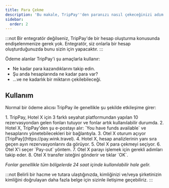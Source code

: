 ```yaml
---
title: Para Çekme
description: 'Bu makale, TripPay''den paranızı nasıl çekeceğinizi adım adım anlatıyor.'
sidebar:
  order: 2
---
```


:::not
Bir entegratör değilseniz, TripPay'de bir hesap oluşturma konusunda endişelenmenize gerek yok. Entegratör, siz onlarla bir hesap oluşturduğunuzda bunu sizin için yapacaktır.
:::

Ödeme alanlar TripPay'i şu amaçlarla kullanır:

* Ne kadar para kazandıklarını takip edin.
* Şu anda hesaplarında ne kadar para var?
* ...ve ne kadarlık bir miktarın çekilebileceği.

## Kullanım

Normal bir ödeme alıcısı TripPay ile genellikle şu şekilde etkileşime girer:

<Steps>
  1. TripPay, Hotel X için 3 farklı seyahat platformundan yapılan 10 rezervasyondan gelen fonları tutuyor ve fonlar artık kullanılabilir durumda.
  2. Hotel X, TripPay'den şu e-postayı alır: `You have funds available` ve hesaplarını yönetebilecekleri bir bağlantıyla.
  3. Otel X oturum açıyor [TripPay](https://pay.wink.travel).
  4. Hotel X, hesap analizlerinin yanı sıra geçen ayın rezervasyonlarını da görüyor.
  5. Otel X para çekmeyi seçiyor.
  6. Otel X'i seçer `Pay-out` yöntem.
  7. Otel X parayı işlemek için gerekli adımları takip eder.
  8. Otel X transfer isteğini gönderir ve tıklar `OK`.
</Steps>


*Fonlar genellikle tüm bölgelerde 24 saat içinde kullanılabilir hale gelir.*

:::not
Belirli bir hacme ve tutara ulaştığınızda, kimliğinizi ve/veya şirketinizin kimliğini doğrulayan daha fazla belge için sizinle iletişime geçebiliriz.
:::

